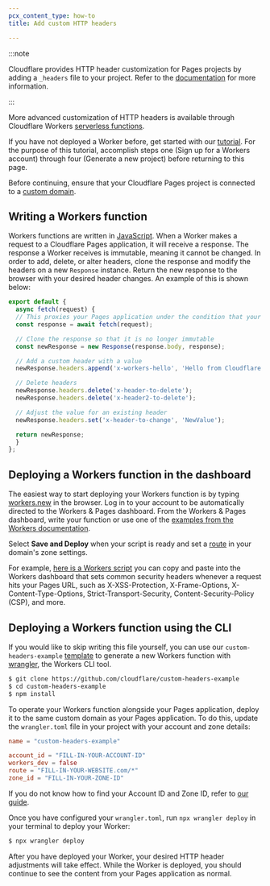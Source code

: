 ```yaml
---
pcx_content_type: how-to
title: Add custom HTTP headers

---
```


:::note


Cloudflare provides HTTP header customization for Pages projects by adding a `_headers` file to your project. Refer to the [documentation](/pages/configuration/headers/) for more information.


:::

More advanced customization of HTTP headers is available through Cloudflare Workers [serverless functions](https://www.cloudflare.com/learning/serverless/what-is-serverless/).

If you have not deployed a Worker before, get started with our [tutorial](/workers/get-started/guide/). For the purpose of this tutorial, accomplish steps one (Sign up for a Workers account) through four (Generate a new project) before returning to this page.

Before continuing, ensure that your Cloudflare Pages project is connected to a [custom domain](/pages/configuration/custom-domains/#add-a-custom-domain).

## Writing a Workers function

Workers functions are written in [JavaScript](https://www.cloudflare.com/learning/serverless/serverless-javascript/). When a Worker makes a request to a Cloudflare Pages application, it will receive a response. The response a Worker receives is immutable, meaning it cannot be changed. In order to add, delete, or alter headers, clone the response and modify the headers on a new `Response` instance. Return the new response to the browser with your desired header changes. An example of this is shown below:

```js title="Setting custom headers with a Workers function"
export default {
  async fetch(request) {
  // This proxies your Pages application under the condition that your Worker script is deployed on the same custom domain as your Pages project
  const response = await fetch(request);

  // Clone the response so that it is no longer immutable
  const newResponse = new Response(response.body, response);

  // Add a custom header with a value
  newResponse.headers.append('x-workers-hello', 'Hello from Cloudflare Workers');

  // Delete headers
  newResponse.headers.delete('x-header-to-delete');
  newResponse.headers.delete('x-header2-to-delete');

  // Adjust the value for an existing header
  newResponse.headers.set('x-header-to-change', 'NewValue');

  return newResponse;
  }
};
```

## Deploying a Workers function in the dashboard

The easiest way to start deploying your Workers function is by typing [workers.new](https://workers.new/) in the browser. Log in to your account to be automatically directed to the Workers & Pages dashboard. From the Workers & Pages dashboard, write your function or use one of the [examples from the Workers documentation](/workers/examples/).

Select **Save and Deploy** when your script is ready and set a [route](/workers/configuration/routing/routes/) in your domain's zone settings.

For example, [here is a Workers script](/workers/examples/security-headers/) you can copy and paste into the Workers dashboard that sets common security headers whenever a request hits your Pages URL, such as X-XSS-Protection, X-Frame-Options, X-Content-Type-Options, Strict-Transport-Security, Content-Security-Policy (CSP), and more.

## Deploying a Workers function using the CLI

If you would like to skip writing this file yourself, you can use our `custom-headers-example` [template](https://github.com/kristianfreeman/custom-headers-example) to generate a new Workers function with [wrangler](/workers/wrangler/install-and-update/), the Workers CLI tool.

```sh title="Generating a serverless function with wrangler"
$ git clone https://github.com/cloudflare/custom-headers-example
$ cd custom-headers-example
$ npm install
```

To operate your Workers function alongside your Pages application, deploy it to the same custom domain as your Pages application. To do this, update the `wrangler.toml` file in your project with your account and zone details:

```toml null {4,6,7}
name = "custom-headers-example"

account_id = "FILL-IN-YOUR-ACCOUNT-ID"
workers_dev = false
route = "FILL-IN-YOUR-WEBSITE.com/*"
zone_id = "FILL-IN-YOUR-ZONE-ID"
```

If you do not know how to find your Account ID and Zone ID, refer to [our guide](/fundamentals/setup/find-account-and-zone-ids/).

Once you have configured your `wrangler.toml`, run `npx wrangler deploy` in your terminal to deploy your Worker:

```sh
$ npx wrangler deploy
```

After you have deployed your Worker, your desired HTTP header adjustments will take effect. While the Worker is deployed, you should continue to see the content from your Pages application as normal.
